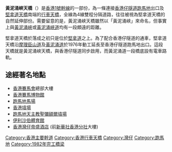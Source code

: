 {{Infobox Hong Kong Street
| 中文街道名稱 = 黃泥涌峽天橋
| 英文街道名稱 = Wong Nai Chung Gap Flyover
| 圖片 = File:Wong Nai Chung Road near Queen's Road East.JPG
| 圖片說明 = 黃泥涌峽天橋與黃泥涌道
| 隸屬幹線 = 1
| 路段總長度 = 0.6
| 車速限制 = 70
| 行車線數量 = 4線雙程（每個方向2線）
| 所在地區 = {{HKG}}[[香港島|香港島]][[灣仔區|灣仔區]]
| 起點 = [[跑馬地|跑馬地]][[香港仔隧道|香港仔隧道]]
| 終點 = [[灣仔|灣仔]][[堅拿道天橋|堅拿道天橋]]
| 通車日期 = 1982年3月12日
}}

'''黃泥涌峽天橋'''（{{lang-en|Wong Nai Chung Gap Flyover}}）是[[香港1號幹線|香港1號幹線]]的一部份，為一條連接[[香港仔隧道|香港仔隧道]][[跑馬地|跑馬地]]出口及[[堅拿道天橋|堅拿道天橋]]南端的[[行車天橋|行車天橋]]，全線為4線雙程分隔道路，往往被視為堅拿道天橋的自然延伸部份。需要留意的是，黃泥涌峽天橋雖然以「黃泥涌峽」來命名，但事實上與[[黃泥涌峽|黃泥涌峽]]或[[黃泥涌峽道|黃泥涌峽道]]均有一段頗遠的距離。

堅拿道天橋於落成之初只是位於[[堅拿道|堅拿道]]之上。為了配合香港仔隧道的通車，堅拿道天橋沿[[摩理臣山道|摩理臣山道]]及[[黃泥涌道|黃泥涌道]]於1976年動工延長至香港仔隧道跑馬地出口。這段天橋就是黃泥涌峽天橋，與香港仔隧道同步啟用，而黃泥涌道一段橋底設有電車路軌。

==途經著名地點==
*[[香港賽馬會|香港賽馬會]]總部大樓
*[[香港賽馬博物館|香港賽馬博物館]]
*[[跑馬地馬場|跑馬地馬場]] 
*[[香港墳場|香港墳場]]
*[[跑馬地天主教聖彌額爾墳場|跑馬地天主教聖彌額爾墳場]]
*[[伊利沙伯體育館|伊利沙伯體育館]]
*[[香港灣仔帝盛酒店|香港灣仔帝盛酒店]] (前[[新華社香港分社|新華社香港分社]]大樓)

{{香港1號幹線}}

[[Category:香港主要幹道|Category:香港主要幹道]]
[[Category:香港行車天橋|Category:香港行車天橋]]
[[Category:灣仔|Category:灣仔]]
[[Category:跑馬地|Category:跑馬地]]
[[Category:1982年完工橋梁|Category:1982年完工橋梁]]